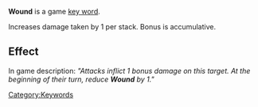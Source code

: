 '''Wound''' is a game [[Key Words|key word]].

Increases damage taken by 1 per stack. Bonus is accumulative.

==Effect==
In game description: ''"Attacks inflict 1 bonus damage on this target. At the beginning of their turn, reduce '''Wound''' by 1."''

[[Category:Keywords]]